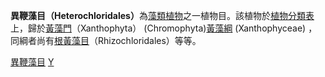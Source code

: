 {{Automatic taxobox
| taxon = Heterochloridales
| image = 
| image_caption = 
| authority = 
}}
'''異鞭藻目（Heterochloridales）'''為[[藻類植物|藻類植物]]之一植物目。該植物於[[植物分類表|植物分類表]]上，歸於[[黃藻門|黃藻門]]（Xanthophyta） (Chromophyta)[[黃藻綱|黃藻綱]] (Xanthophyceae) ，同綱者尚有[[根黃藻目|根黃藻目]]（Rhizochloridales）等等。

[[Category:異鞭藻目|]]
[[Category:黃藻|Y]]
{{植物学小作品}}
{{生物分类学小作品}}